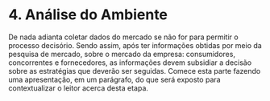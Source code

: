# 4. Análise do Ambiente
De nada adianta coletar dados do mercado se não for para permitir o processo decisório. Sendo assim, após ter informações obtidas por meio da pesquisa de mercado, sobre o mercado da empresa: consumidores, concorrentes e fornecedores, as informações devem subsidiar a decisão sobre as estratégias que deverão ser seguidas. Comece esta parte fazendo uma apresentação, em um parágrafo, do que será exposto para contextualizar o leitor acerca desta etapa. 